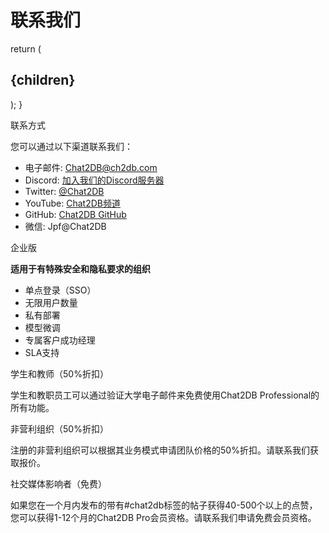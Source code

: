 # 联系我们

 
  return (
    <h2 id={id}>{children}</h2>
  );
}

<CustomHeading id='contact-us'>联系方式</CustomHeading>

您可以通过以下渠道联系我们：

- 电子邮件: Chat2DB@ch2db.com
- Discord: [加入我们的Discord服务器](https://discord.gg/JDkwB6JS8A)
- Twitter: [@Chat2DB](https://x.com/Chat2DB_AI)
- YouTube: [Chat2DB频道](https://www.youtube.com/@chat2db.tutorial)
- GitHub: [Chat2DB GitHub](https://github.com/codePhiliaX/chat2db)
- 微信: Jpf@Chat2DB

<CustomHeading id="enterprise">企业版</CustomHeading>

**适用于有特殊安全和隐私要求的组织**
- 单点登录（SSO）
- 无限用户数量
- 私有部署
- 模型微调
- 专属客户成功经理
- SLA支持

<CustomHeading id="education">学生和教师（50%折扣）</CustomHeading>

学生和教职员工可以通过验证大学电子邮件来免费使用Chat2DB Professional的所有功能。

<CustomHeading id="nonprofit">非营利组织（50%折扣）</CustomHeading>

注册的非营利组织可以根据其业务模式申请团队价格的50%折扣。请联系我们获取报价。

<CustomHeading id="influencer">社交媒体影响者（免费）</CustomHeading>

如果您在一个月内发布的带有#chat2db标签的帖子获得40-500个以上的点赞，您可以获得1-12个月的Chat2DB Pro会员资格。请联系我们申请免费会员资格。